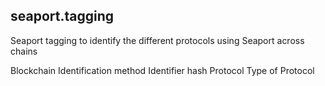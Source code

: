 ## seaport.tagging 
Seaport tagging to identify the different protocols using Seaport across chains


<ParamField path="blockchain">
Blockchain
</ParamField>
<ParamField path="tagging_method">
Identification method
</ParamField>
<ParamField path="identifier">
Identifier hash
</ParamField>
<ParamField path="protocol">
Protocol
</ParamField>
<ParamField path="protocol_type">
Type of Protocol
</ParamField>
